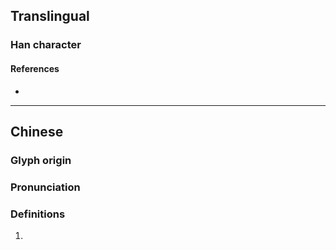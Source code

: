 {{character info}}
==Translingual==

===Han character===
{{Han char|rn=96|rad=玉|as=08|sn=12|four=|canj=MGIRM|ids=⿰𤣩或}}

====References====
* {{Han ref|kx=0734.060|dkj=21043|dj=1146.140|hdz=21120.090|uh=7419|ud=29721}}

----

==Chinese==
{{zh-forms}}

===Glyph origin===
{{Han etym}}

===Pronunciation===
{{zh-pron
|m=yù
|m-s=
|dg=
|c=
|c-t=
|g=
|h=pfs=
|j=
|mb=
|md=
|mn=
|mn-t=
|w=
|x=
|mc=y
|oc=y
|cat=n
}}

===Definitions===
{{head|zh|Han character}}

# {{rfdef|zh}}